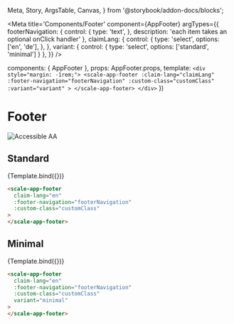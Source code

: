   Meta,
  Story,
  ArgsTable,
  Canvas,
} from '@storybook/addon-docs/blocks';

<Meta
  title='Components/Footer'
  component={AppFooter}
  argTypes={{
    footerNavigation: {
      control: {
        type: 'text',
      },
      description: 'each item takes an optional onClick handler'
    },
    claimLang: {
      control: {
        type: 'select',
        options: ['en', 'de'],
      },
    },
    variant: {
      control: { type: 'select', options: ['standard', 'minimal'] }
    },
  }}
/>

  components: { AppFooter },
  props: AppFooter.props,
  template: `
    <div style="margin: -1rem;">
      <scale-app-footer
        :claim-lang="claimLang"
        :footer-navigation="footerNavigation"
        :custom-class="customClass"
        :variant="variant"
      >
      </scale-app-footer>
    </div>
  `
})

<div style={{display: 'inline-flex', alignItems: 'center', justifyContent: 'space-between', width: '100%'}}>
    <h1>Footer</h1>
    <img src="assets/aa.png" alt="Accessible AA" />
</div>

## Standard

<Canvas withSource="none">
  <Story
    name='Standard'
    inline={false}
    height={500}
    args={{
      claimLang: 'en',
      footerNavigation: JSON.stringify(footerNavigation),
    }}
  >
    {Template.bind({})}
  </Story>
</Canvas>

<ArgsTable story='Standard' />

```html
<scale-app-footer
  claim-lang="en"
  :footer-navigation="footerNavigation"
  :custom-class="customClass"
>
</scale-app-footer>
```


## Minimal

<Canvas withSource="none">
  <Story
    name='Minimal'
    inline={false}
    height={500}
    args={{
      claimLang: 'en',
      footerNavigation: JSON.stringify(footerNavigation),
      variant: 'minimal'
    }}
  >
    {Template.bind({})}
  </Story>
</Canvas>

<ArgsTable story='Minimal' />

```html
<scale-app-footer
  claim-lang="en"
  :footer-navigation="footerNavigation"
  :custom-class="customClass"
  variant="minimal"
>
</scale-app-footer>
```
